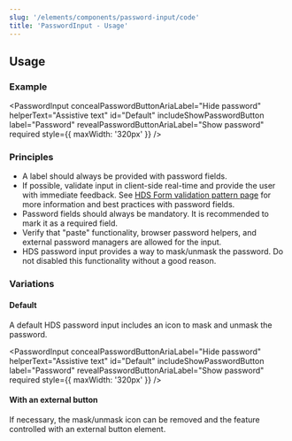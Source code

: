```yaml
---
slug: '/elements/components/password-input/code'
title: 'PasswordInput - Usage'
---
```



## Usage

### Example
<PasswordInput
  concealPasswordButtonAriaLabel="Hide password"
  helperText="Assistive text"
  id="Default"
  includeShowPasswordButton
  label="Password"
  revealPasswordButtonAriaLabel="Show password"
  required
  style={{ maxWidth: '320px' }}
/>

### Principles
- A label should always be provided with password fields.
- If possible, validate input in client-side real-time and provide the user with immediate feedback. See [HDS Form validation pattern page](/patterns/form-validation) for more information and best practices with password fields.
- Password fields should always be mandatory. It is recommended to mark it as a required field.
- Verify that "paste" functionality, browser password helpers, and external password managers are allowed for the input.
- HDS password input provides a way to mask/unmask the password. Do not disabled this functionality without a good reason.

### Variations

#### Default
A default HDS password input includes an icon to mask and unmask the password.

<PasswordInput
  concealPasswordButtonAriaLabel="Hide password"
  helperText="Assistive text"
  id="Default"
  includeShowPasswordButton
  label="Password"
  revealPasswordButtonAriaLabel="Show password"
  required
  style={{ maxWidth: '320px' }}
/>

#### With an external button
If necessary, the mask/unmask icon can be removed and the feature controlled with an external button element.

